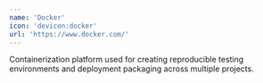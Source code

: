```yaml
---
name: 'Docker'
icon: 'devicon:docker'
url: 'https://www.docker.com/'
---
```


Containerization platform used for creating reproducible testing environments and deployment packaging across multiple projects.
